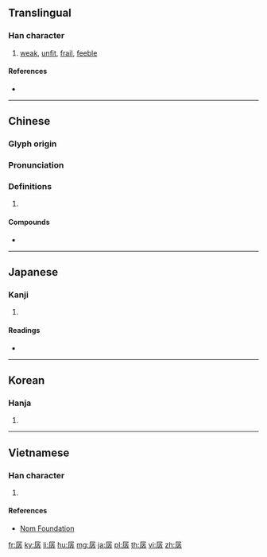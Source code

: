 ==Translingual==

===Han character===
{{Han char|rn=39|rad=子|as=09|sn=12|four=77247|canj=SNDD|ids=⿸尸孨}}

# [[weak]], [[unfit]], [[frail]], [[feeble]]

====References====
* {{Han ref|kx=0280.080|dkj=07000|dj=0549.070|hdz=21017.120|uh=5B71|ud=23409|bh=B447|bd=46151}}

----

==Chinese==
{{zh-forms}}

===Glyph origin===
{{Han etym}}

===Pronunciation===
{{zh-pron
|m=càn,chán
|c=caan3,saan4
|mc=y
|oc=y
|ma=
|cat=a
}}

===Definitions===
{{zh-hanzi}}

# {{rfdef|lang=zh}}

====Compounds====
* {{zh-l|孱頭|gloss=coward}}

----

==Japanese==

===Kanji===
{{ja-kanji|grade=|rs=子09}}

# {{defn|lang=ja|sort=子09}}

====Readings====
* {{ja-readings|on=[[せん]] (sen), [[さん]] (san)|kun=[[よわい]] (yowai)}}

----

==Korean==

===Hanja===
{{ko-hanja|hangeul=잔|rv=jan|mr=chan}}

# {{defn|lang=ko|sort=子09}}

----

==Vietnamese==

===Han character===
{{vi-readings|rs=子09|hanviet=[[sàn]], [[sờn]]}}

# {{defn|lang=vi|sort=子09}}

====References====
* [http://nomfoundation.org/common/nom_details.php?codepoint=5b71 Nom Foundation]

{{attention|cmn}}

[[fr:孱]]
[[ky:孱]]
[[li:孱]]
[[hu:孱]]
[[mg:孱]]
[[ja:孱]]
[[pl:孱]]
[[th:孱]]
[[vi:孱]]
[[zh:孱]]